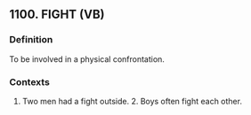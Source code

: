 ## 1100. FIGHT (VB)
### Definition
To be involved in a physical confrontation. 

### Contexts
1. Two men had a fight outside. 2. Boys often fight each other.

